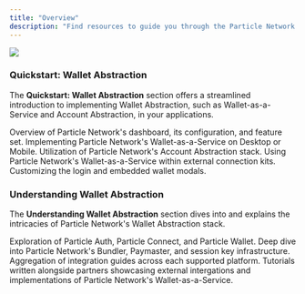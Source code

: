 ```yaml
---
title: "Overview"
description: "Find resources to guide you through the Particle Network ecosystem."
---
```


<Frame>
<img src="images/06.gif" style={{ width: '100%', maxWidth: '600px' }} />
</Frame>

### Quickstart: Wallet Abstraction

The **Quickstart: Wallet Abstraction** section offers a streamlined introduction to implementing Wallet Abstraction, such as Wallet-as-a-Service and Account Abstraction, in your applications.

<CardGroup cols={3}>
  <Card title="Dashboard" icon="table-columns" href="/guides/dashboard">
    Overview of Particle Network's dashboard, its configuration, and feature set.
  </Card>
  <Card title="Wallet-as-a-Service" icon="wallet" href="/guides/wallet-as-a-service/waas/understanding-waas">
    Implementing Particle Network's Wallet-as-a-Service on Desktop or Mobile.
  </Card>
  <Card title="Account Abstraction" icon="money-check-dollar" href="/guides/aa/web-aa">
    Utilization of Particle Network's Account Abstraction stack.
  </Card>
  <Card title="Connection Kits" icon="plug" href="/guides/wallet-as-a-service/connection-kits">
    Using Particle Network's Wallet-as-a-Service within external connection kits.
  </Card>
  <Card title="Customization" icon="paintbrush" href="/guides/configuration">
    Customizing the login and embedded wallet modals.
  </Card>
</CardGroup>

### Understanding Wallet Abstraction

The **Understanding Wallet Abstraction** section dives into and explains the intricacies of Particle Network's Wallet Abstraction stack.

<CardGroup cols={3}>
  <Card title="Wallet-as-a-Service" icon="wallet" href="/guides/integrations/waas/auth">
    Exploration of Particle Auth, Particle Connect, and Particle Wallet.
  </Card>
  <Card title="Account Abstraction" icon="money-check-dollar" href="/guides/integrations/aa/bundler">
    Deep dive into Particle Network's Bundler, Paymaster, and session key infrastructure.
  </Card>
  <Card title="Platform Coverage" icon="map" href="/guides/integrations/platform/web">
    Aggregation of integration guides across each supported platform.
  </Card>

</CardGroup>
  <Card title="Building with Particle's Partners" icon="handshake" href="/guides/integrations/partners/zetachain">
    Tutorials written alongside partners showcasing external intergations and implementations of Particle Network's Wallet-as-a-Service.
  </Card>
